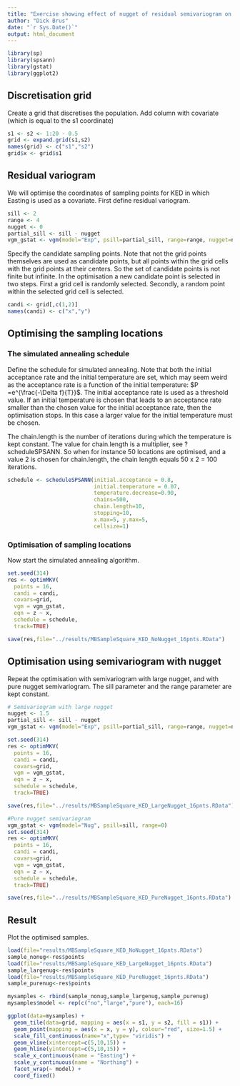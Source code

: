 ```yaml
---
title: "Exercise showing effect of nugget of residual semivariogram on optimised sampling pattern for kriging with an external drift"
author: "Dick Brus"
date: "`r Sys.Date()`"
output: html_document
---
```


```r
library(sp)
library(spsann)
library(gstat)
library(ggplot2)
```

## Discretisation grid

Create a grid that discretises the population. Add column with covariate (which is equal to the s1 coordinate)

```r
s1 <- s2 <- 1:20 - 0.5
grid <- expand.grid(s1,s2)
names(grid) <- c("s1","s2")
grid$x <- grid$s1
```

## Residual variogram

We will optimise the coordinates of sampling points for KED in which Easting is used as a covariate. First define residual variogram.

```r
sill <- 2
range <- 4
nugget <- 0
partial_sill <- sill - nugget
vgm_gstat <- vgm(model="Exp", psill=partial_sill, range=range, nugget=nugget)
```

Specify the candidate sampling points. Note that not the grid points themselves are used as candidate points, but all points within the grid cells with the grid points at their centers. So the set of candidate points is not finite but infinite. In the optimisation a new candidate point is selected in two steps. First a grid cell is randomly selected. Secondly, a random point within the selected grid cell is selected.

```r
candi <- grid[,c(1,2)]
names(candi) <- c("x","y")
```

## Optimising the sampling locations

### The simulated annealing schedule

Define the schedule for simulated annealing. Note that both the initial acceptance rate  and the initial temperature are set, which may seem weird as the acceptance rate is a function of the initial temperature: $P =e^{\frac{-\Delta f}{T}}$. The initial acceptance rate is used as a threshold value. If an initial temperature is chosen that leads to an acceptance rate smaller than the chosen value for the initial acceptance rate, then the optimisation stops. In this case a larger value for the initial temperature must be chosen.

The chain.length is the number of iterations during which the temperature is kept constant. The value for chain.length is a multiplier, see ?scheduleSPSANN. So when for instance 50 locations are optimised, and a value 2 is chosen for chain.length, the chain length equals 50 x 2 = 100 iterations. 

```r
schedule <- scheduleSPSANN(initial.acceptance = 0.8,
                           initial.temperature = 0.07,
                           temperature.decrease=0.90,
                           chains=500,
                           chain.length=10,
                           stopping=10,
                           x.max=5, y.max=5,
                           cellsize=1)
```

### Optimisation of sampling locations

Now start the simulated annealing algorithm.

```r
set.seed(314)
res <- optimMKV(
  points = 16, 
  candi = candi, 
  covars=grid, 
  vgm = vgm_gstat,
  eqn = z ~ x, 
  schedule = schedule,
  track=TRUE)

save(res,file="../results/MBSampleSquare_KED_NoNugget_16pnts.RData")
```

## Optimisation using semivariogram with nugget

Repeat the optimisation with semivariogram with large nugget, and with pure nugget semivariogram. The sill parameter and the range parameter are kept constant.

```r
# Semivariogram with large nugget
nugget <- 1.5
partial_sill <- sill - nugget
vgm_gstat <- vgm(model="Exp", psill=partial_sill, range=range, nugget=nugget)

set.seed(314)
res <- optimMKV(
  points = 16, 
  candi = candi, 
  covars=grid, 
  vgm = vgm_gstat,
  eqn = z ~ x, 
  schedule = schedule,
  track=TRUE)

save(res,file="../results/MBSampleSquare_KED_LargeNugget_16pnts.RData")

#Pure nugget semivariogram
vgm_gstat <- vgm(model="Nug", psill=sill, range=0)
set.seed(314)
res <- optimMKV(
  points = 16, 
  candi = candi, 
  covars=grid, 
  vgm = vgm_gstat,
  eqn = z ~ x, 
  schedule = schedule,
  track=TRUE)

save(res,file="../results/MBSampleSquare_KED_PureNugget_16pnts.RData")
```


## Result

Plot the optimised samples.

```r
load(file="results/MBSampleSquare_KED_NoNugget_16pnts.RData")
sample_nonug<-res$points
load(file="results/MBSampleSquare_KED_LargeNugget_16pnts.RData")
sample_largenug<-res$points
load(file="results/MBSampleSquare_KED_PureNugget_16pnts.RData")
sample_purenug<-res$points

mysamples <- rbind(sample_nonug,sample_largenug,sample_purenug)
mysamples$model <- rep(c("no","large","pure"), each=16)

ggplot(data=mysamples) +
  geom_tile(data=grid, mapping = aes(x = s1, y = s2, fill = s1)) +
  geom_point(mapping = aes(x = x, y = y), colour="red", size=1.5) +
  scale_fill_continuous(name="x",type= "viridis") +
  geom_vline(xintercept=c(5,10,15)) +
  geom_hline(yintercept=c(5,10,15)) +
  scale_x_continuous(name = "Easting") +
  scale_y_continuous(name = "Northing") +
  facet_wrap(~ model) +
  coord_fixed()
```

